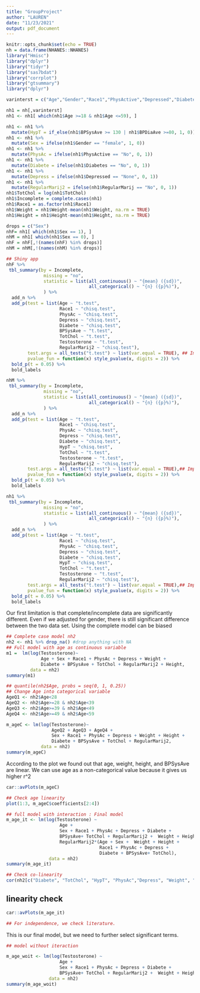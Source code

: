 ```yaml
---
title: "GroupProject"
author: "LAUREN"
date: "11/23/2021"
output: pdf_document
---
```


```r
knitr::opts_chunk$set(echo = TRUE)
nh = data.frame(NHANES::NHANES)
library("Hmisc")
library("dplyr")
library("tidyr")
library("sas7bdat")
library("corrplot")
library("gtsummary")
library("dplyr")
```


```r
varinterst = c("Age","Gender","Race1","PhysActive","Depressed","Diabetes","BPSysAve", "BPDiaAve", "TotChol", "Testosterone", "RegularMarij", "BMI", "Weight", "Height")

nh1 = nh[,varinterst]
nh1 <- nh1[ which(nh1$Age >=18 & nh1$Age <=59), ]

nh1 <- nh1 %>%
  mutate(HypT = if_else(nh1$BPSysAve >= 130 | nh1$BPDiaAve >=80, 1, 0)) #Add hypertension variable
nh1 <- nh1 %>%
  mutate(Sex = ifelse(nh1$Gender == "female", 1, 0)) 
nh1 <- nh1 %>%
  mutate(PhysAc = ifelse(nh1$PhysActive == "No", 0, 1)) 
nh1 <- nh1 %>%
  mutate(Diabete = ifelse(nh1$Diabetes == "No", 0, 1))
nh1 <- nh1 %>%
  mutate(Depress = ifelse(nh1$Depressed == "None", 0, 1))
nh1 <- nh1 %>%
  mutate(RegularMarij2 = ifelse(nh1$RegularMarij == "No", 0, 1))
nh1$TotChol = log(nh1$TotChol)
nh1$Incomplete = complete.cases(nh1)
nh1$Race1 = as.factor(nh1$Race1)
nh1$Weight = nh1$Weight-mean(nh1$Weight, na.rm = TRUE)
nh1$Height = nh1$Height-mean(nh1$Height, na.rm = TRUE)

drops = c("Sex")
nhF= nh1[ which(nh1$Sex == 1), ]
nhM = nh1[ which(nh1$Sex == 0), ]
nhF = nhF[,!(names(nhF) %in% drops)]
nhM = nhM[,!(names(nhM) %in% drops)]
```


```r
## Shiny app
nhF %>%
 tbl_summary(by = Incomplete,
              missing = "no",
              statistic = list(all_continuous() ~ "{mean} ({sd})",
                               all_categorical() ~ "{n} ({p}%)"),
              ) %>%
  add_n %>%
  add_p(test = list(Age ~ "t.test",
                    Race1 ~ "chisq.test",
                    PhysAc ~ "chisq.test",
                    Depress ~ "chisq.test",
                    Diabete ~ "chisq.test",
                    BPSysAve ~ "t.test",
                    TotChol ~ "t.test",
                    Testosterone ~ "t.test",
                    RegularMarij2 ~ "chisq.test"),
        test.args = all_tests("t.test") ~ list(var.equal = TRUE), ## Important argument! 
        pvalue_fun = function(x) style_pvalue(x, digits = 2)) %>%
  bold_p(t = 0.05) %>%
  bold_labels
```


```r
nhM %>%
 tbl_summary(by = Incomplete,
              missing = "no",
              statistic = list(all_continuous() ~ "{mean} ({sd})",
                               all_categorical() ~ "{n} ({p}%)"),
              ) %>%
  add_n %>%
  add_p(test = list(Age ~ "t.test",
                    Race1 ~ "chisq.test",
                    PhysAc ~ "chisq.test",
                    Depress ~ "chisq.test",
                    Diabete ~ "chisq.test",
                    HypT ~ "chisq.test",
                    TotChol ~ "t.test",
                    Testosterone ~ "t.test",
                    RegularMarij2 ~ "chisq.test"),
        test.args = all_tests("t.test") ~ list(var.equal = TRUE),## Important argument! 
        pvalue_fun = function(x) style_pvalue(x, digits = 2)) %>%
  bold_p(t = 0.05) %>%
  bold_labels
```

```r
nh1 %>%
 tbl_summary(by = Incomplete,
              missing = "no",
              statistic = list(all_continuous() ~ "{mean} ({sd})",
                               all_categorical() ~ "{n} ({p}%)"),
              ) %>%
  add_n %>%
  add_p(test = list(Age ~ "t.test",
                    Race1 ~ "chisq.test",
                    PhysAc ~ "chisq.test",
                    Depress ~ "chisq.test",
                    Diabete ~ "chisq.test",
                    HypT ~ "chisq.test",
                    TotChol ~ "t.test",
                    Testosterone ~ "t.test",
                    RegularMarij2 ~ "chisq.test"),
        test.args = all_tests("t.test") ~ list(var.equal = TRUE),## Important argument! 
        pvalue_fun = function(x) style_pvalue(x, digits = 2)) %>%
  bold_p(t = 0.05) %>%
  bold_labels
```

Our first limitation is that complete/incomplete data are significantly different. Even if we adjusted for gender, there is still significant difference between the two data set. Using the complete model can be biased


```r
## Complete case model nh2
nh2 <- nh1 %>% drop_na() #drop anything with NA
## Full model with age as continuous variable
m1 =  lm(log(Testosterone)~
             Age + Sex + Race1 + PhysAc + Depress + Weight + 
             Diabete + BPSysAve + TotChol + RegularMarij2 + Height, 
         data = nh2)
summary(m1)
```


```r
## quantile(nh2$Age, probs = seq(0, 1, 0.25))
## Change Age into categorical variable
AgeQ1 <- nh2$Age<28
AgeQ2 <- nh2$Age>=28 & nh2$Age<39
AgeQ3 <- nh2$Age>=39 & nh2$Age<49
AgeQ4 <- nh2$Age>=49 & nh2$Age<59

m_ageC <- lm(log(Testosterone)~
                 AgeQ2 + AgeQ3 + AgeQ4 + 
                 Sex + Race1 + PhysAc + Depress + Weight + Height +
                 Diabete + BPSysAve + TotChol + RegularMarij2, 
             data = nh2)
summary(m_ageC)
```

According to the plot we found out that age, weight, height, and BPSysAve are linear. We can use age as a non-categorical value because it gives us higher r^2
```r
car::avPlots(m_ageC)
```



```r
## Check age linearity
plot(1:3, m_ageC$coefficients[2:4])
```

```r
## full model with interaction : Final model
m_age_it <- lm(log(Testosterone) ~ 
                    Age + 
                    Sex + Race1 + PhysAc + Depress + Diabete + 
                    BPSysAve+ TotChol + RegularMarij2 +  Weight + Height +
                    RegularMarij2*(Age + Sex +  Weight + Height +
                                   Race1 + PhysAc + Depress + 
                                   Diabete + BPSysAve+ TotChol), 
                data = nh2)
summary(m_age_it)
```

```r
## Check co-linearity
cor(nh2[c("Diabete", "TotChol", "HypT", "PhysAc","Depress", "Weight", "Height")])
```
## linearity check
```r
car::avPlots(m_age_it)
```
```r
## For independence, we check literature. 
```

This is our final model, but we need to further select significant terms.



```r
## model without iteraction

m_age_woit <- lm(log(Testosterone) ~ 
                    Age + 
                    Sex + Race1 + PhysAc + Depress + Diabete + 
                    BPSysAve+ TotChol + RegularMarij2 +  Weight + Height, 
                data = nh2)
summary(m_age_woit)
```